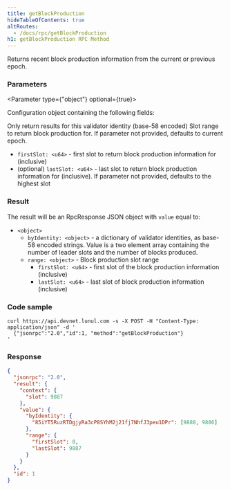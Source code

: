 ```yaml
---
title: getBlockProduction
hideTableOfContents: true
altRoutes:
  - /docs/rpc/getBlockProduction
h1: getBlockProduction RPC Method
---
```


Returns recent block production information from the current or previous epoch.

<DocSideBySide>

<DocLeftSide>

### Parameters

<Parameter type={"object"} optional={true}>

Configuration object containing the following fields:

<Field
  name="commitment"
  type="string"
  optional={true}
  href="/docs/rpc/index.mdx#configuring-state-commitment"
/>

<Field name="identity" type="string" optional={true}>
  Only return results for this validator identity (base-58 encoded)
</Field>

<Field name="range" type="object" optional={true}>
Slot range to return block production for. If parameter not provided, defaults to current epoch.

- `firstSlot: <u64>` - first slot to return block production information for
  (inclusive)
- (optional) `lastSlot: <u64>` - last slot to return block production
  information for (inclusive). If parameter not provided, defaults to the
  highest slot

</Field>

</Parameter>

### Result

The result will be an RpcResponse JSON object with `value` equal to:

- `<object>`
  - `byIdentity: <object>` - a dictionary of validator identities, as base-58
    encoded strings. Value is a two element array containing the number of
    leader slots and the number of blocks produced.
  - `range: <object>` - Block production slot range
    - `firstSlot: <u64>` - first slot of the block production information
      (inclusive)
    - `lastSlot: <u64>` - last slot of block production information (inclusive)

</DocLeftSide>

<DocRightSide>

### Code sample

```shell
curl https://api.devnet.lunul.com -s -X POST -H "Content-Type: application/json" -d '
  {"jsonrpc":"2.0","id":1, "method":"getBlockProduction"}
'
```

### Response

```json
{
  "jsonrpc": "2.0",
  "result": {
    "context": {
      "slot": 9887
    },
    "value": {
      "byIdentity": {
        "85iYT5RuzRTDgjyRa3cP8SYhM2j21fj7NhfJ3peu1DPr": [9888, 9886]
      },
      "range": {
        "firstSlot": 0,
        "lastSlot": 9887
      }
    }
  },
  "id": 1
}
```

</DocRightSide>
</DocSideBySide>
